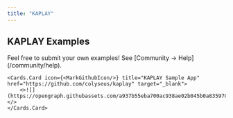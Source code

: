```yaml
---
title: "KAPLAY"
---
```


## KAPLAY Examples

<Callout type="warning">
    Feel free to submit your own examples! See [Community → Help](/community/help).
</Callout>

<Cards>

    <Cards.Card icon={<MarkGithubIcon/>} title="KAPLAY Sample App" href="https://github.com/colyseus/kaplay" target="_blank">
        <>![](https://opengraph.githubassets.com/a937b55eba700ac938ae02b045b0a83597051a39cea5efe750a9f06cf5e50023/colyseus/kaplay)</>
    </Cards.Card>

</Cards>